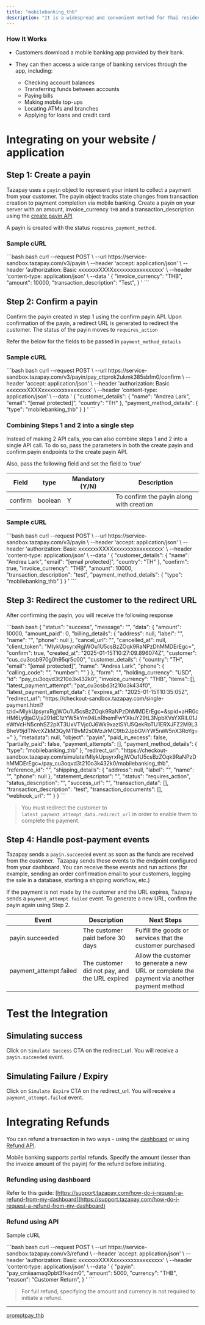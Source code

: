 ```yaml
---
title: "mobilebanking_thb"
description: "It is a widespread and convenient method for Thai residents to manage their finances through their mobile devices."
---
```


### How It Works

* Customers download a mobile banking app provided by their bank.

* They can then access a wide range of banking services through the app, including:

  * Checking account balances
  * Transferring funds between accounts
  * Paying bills
  * Making mobile top-ups
  * Locating ATMs and branches
  * Applying for loans and credit card

# Integrating on your website / application

## Step 1: Create a payin

Tazapay uses a `payin` object to represent your intent to collect a payment from your customer. The payin object tracks state changes from transaction creation to payment completion via mobile banking. Create a payin on your server with an amount, invoice\_currency `THB` and a transaction\_description using the [create payin API](https://docs.tazapay.com/reference/create-payin)

A payin is created with the status `requires_payment_method`.

### Sample cURL

<CodeGroup>
  ```bash bash
  curl --request POST \
       --url https://service-sandbox.tazapay.com/v3/payin \
       --header 'accept: application/json' \
       --header 'authorization: Basic xxxxxxxXXXXxxxxxxxxxxxxxxxxx' \
       --header 'content-type: application/json' \
       --data '
  {
    "invoice_currency": "THB",
    "amount": 10000,
    "transaction_description": "Test",
  }
  '
  ```
</CodeGroup>

## Step 2: Confirm a payin

Confirm the payin created in step 1 using the confirm payin API. Upon confirmation of the payin, a redirect URL is generated to redirect the customer. The status of the payin moves to `requires_action`

Refer the below for the fields to be passed in `payment_method_details`

### Sample cURL

<CodeGroup>
  ```bash bash
  curl --request POST \
       --url https://service-sandbox.tazapay.com/v3/payin/pay_cttprok2ukmk385sbfm0/confirm \
       --header 'accept: application/json' \
       --header 'authorization: Basic xxxxxxxXXXXxxxxxxxxxxxxxxxxx' \
       --header 'content-type: application/json' \
       --data '
  {
    "customer_details": {
      "name": "Andrea Lark",
      "email": "[email protected]",
      "country": "TH"
    },
    "payment_method_details": {
      "type": "mobilebanking_thb"
    }
  }
  '
  ```
</CodeGroup>

### Combining Steps 1 and 2 into a single step

Instead of making 2 API calls, you can also combine steps 1 and 2 into a single API call. To do so, pass the parameters in both the create payin and confirm payin endpoints to the create payin API.

Also, pass the following field and set the field to ‘true’

| Field   | type    | Mandatory (Y/N) | Description                              |
| ------- | ------- | --------------- | ---------------------------------------- |
| confirm | boolean | Y               | To confirm the payin along with creation |

### Sample cURL

<CodeGroup>
  ```bash bash
  curl --request POST \
       --url https://service-sandbox.tazapay.com/v3/payin \
       --header 'accept: application/json' \
       --header 'authorization: Basic xxxxxxxXXXXxxxxxxxxxxxxxxxxx' \
       --header 'content-type: application/json' \
       --data '
  {
    "customer_details": {
      "name": "Andrea Lark",
      "email": "[email protected]",
      "country": "TH"
    },
    "confirm": true,
    "invoice_currency": "THB",
    "amount": 10000,
    "transaction_description": "test",
    "payment_method_details": {
      "type": "mobilebanking_thb"
    }
  }
  '
  ```
</CodeGroup>

## Step 3: Redirect the customer to the redirect URL

After confirming the payin, you will receive the following response

<CodeGroup>
  ```bash bash
  {
    "status": "success",
    "message": "",
    "data": {
      "amount": 10000,
      "amount_paid": 0,
      "billing_details": {
        "address": null,
        "label": "",
        "name": "",
        "phone": null
      },
      "cancel_url": "",
      "cancelled_at": null,
      "client_token": "MIykUpsyrxRgjWOu1U5csBzZOqk9RaNPzDhMMDErEgc=",
      "confirm": true,
      "created_at": "2025-01-15T10:27:09.896074Z",
      "customer": "cus_cu3osb970g0h95qr5c00",
      "customer_details": {
        "country": "TH",
        "email": "[email protected]",
        "name": "Andrea Lark",
        "phone": {
          "calling_code": "",
          "number": ""
        }
      },
      "form": "",
      "holding_currency": "USD",
      "id": "pay_cu3oqvd3t210o3k432k0",
      "invoice_currency": "THB",
      "items": [],
      "latest_payment_attempt": "pat_cu3osbd3t210o3k434f0",
      "latest_payment_attempt_data": {
        "expires_at": "2025-01-15T10:35:05Z",
        "redirect_url": "https://checkout-sandbox.tazapay.com/single-payment.html?tzid=MIykUpsyrxRgjWOu1U5csBzZOqk9RaNPzDhMMDErEgc=&spid=aHR0cHM6Ly9jaGVja291dC1zYW5kYm94LnRhemFwYXkuY29tL3NpbXVsYXRlL01JeWtVcHN5cnhSZ2pXT3UxVTVjc0J6Wk9xazlSYU5QekRoTU1ERXJFZ2M9L3BheV9jdTNvcXZkM3QyMTBvM2s0MzJrMC9tb2JpbGViYW5raW5nX3RoYg=="
      },
      "metadata": null,
      "object": "payin",
      "paid_in_excess": false,
      "partially_paid": false,
      "payment_attempts": [],
      "payment_method_details": {
        "type": "mobilebanking_thb"
      },
      "redirect_url": "https://checkout-sandbox.tazapay.com/simulate/MIykUpsyrxRgjWOu1U5csBzZOqk9RaNPzDhMMDErEgc=/pay_cu3oqvd3t210o3k432k0/mobilebanking_thb",
      "reference_id": "",
      "shipping_details": {
        "address": null,
        "label": "",
        "name": "",
        "phone": null
      },
      "statement_descriptor": "",
      "status": "requires_action",
      "status_description": "",
      "success_url": "",
      "transaction_data": [],
      "transaction_description": "test",
      "transaction_documents": [],
      "webhook_url": ""
    }
  }
  ```
</CodeGroup>

> You must redirect the customer to `latest_payment_attempt_data.redirect_url` in order to enable them to complete the payment.

## Step 4: Handle post-payment events

Tazapay sends a `payin.succeeded` event as soon as the funds are received from the customer.  Tazapay sends these events to the endpoint configured from your dashboard. You can receive these events and run actions (for example, sending an order confirmation email to your customers, logging the sale in a database, starting a shipping workflow, etc.)

If the payment is not made by the customer and the URL expires, Tazapay sends a `payment_attempt.failed` event. To generate a new URL, confirm the payin again using Step 2.

| Event                   | Description                                   | Next Steps                                                                                  |
| ----------------------- | --------------------------------------------- | ------------------------------------------------------------------------------------------- |
| payin.succeeded         | The customer paid before 30 days              | Fulfill the goods or services that the customer purchased                                   |
| payment\_attempt.failed | The customer did not pay, and the URL expired | Allow the customer to generate a new URL or complete the payment via another payment method |

# Test the Integration

## Simulating success

Click on `Simulate Success` CTA on the redirect\_url. You will receive a `payin.succeeded` event.

## Simulating Failure / Expiry

Click on `Simulate Expire` CTA on the redirect\_url. You will receive a `payment_attempt.failed` event.

# Integrating Refunds

You can refund a transaction in two ways - using the [dashboard](https://dashboard.tazapay.com) or using [Refund API](https://docs.tazapay.com/reference/refund-api).

Mobile banking supports partial refunds. Specify the amount (lesser than the invoice amount of the payin) for the refund before initiating.

### Refunding using dashboard

Refer to this guide: [https://support.tazapay.com/how-do-i-request-a-refund-from-my-dashboard](https://support.tazapay.com/how-do-i-request-a-refund-from-my-dashboard)

### Refund using API

Sample cURL

<CodeGroup>
  ```bash bash
  curl --request POST \
       --url https://service-sandbox.tazapay.com/v3/refund \
       --header 'accept: application/json' \
       --header 'authorization: Basic xxxxxxxXXXXxxxxxxxxxxxxxxxxx' \
       --header 'content-type: application/json' \
       --data '
  {
    "payin": "pay_cmiiaamaq0pbt3fkadm0",
    "amount": 5000,
    "currency": "THB",
    "reason": "Customer Return",
    }
  '
  ```
</CodeGroup>

> For full refund, specifying the amount and currency is not required to initiate a refund.

***

[promptpay\_thb](/docs/promptpay_thb-1)

